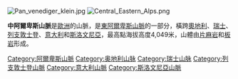 [[Image:Pan_venediger_klein.jpg|thumb]]
[[Image:Central_Eastern_Alps.png|thumb]]

'''中阿爾卑斯山脈'''是[[歐洲|歐洲]]的山脈，是[[東阿爾卑斯山脈|東阿爾卑斯山脈]]的一部分，橫跨[[奧地利|奧地利]]、[[瑞士|瑞士]]、[[列支敦士登|列支敦士登]]、[[意大利|意大利]]和[[斯洛文尼亞|斯洛文尼亞]]，最高點海拔高度4,049米，山體由[[片麻岩|片麻岩]]和[[板岩|板岩]]形成。

{{Europe-geo-stub}}

[[Category:阿爾卑斯山脈|Category:阿爾卑斯山脈]]
[[Category:奥地利山脉|Category:奥地利山脉]]
[[Category:瑞士山脉|Category:瑞士山脉]]
[[Category:列支敦士登山脈|Category:列支敦士登山脈]]
[[Category:意大利山脈|Category:意大利山脈]]
[[Category:斯洛文尼亞山脈|Category:斯洛文尼亞山脈]]